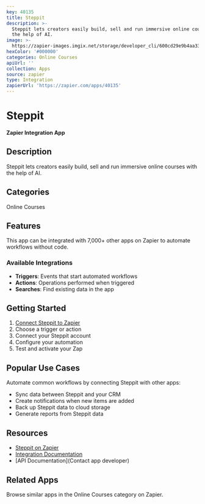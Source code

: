 ```yaml
---
key: 40135
title: Steppit
description: >-
  Steppit lets creators easily build, sell and run immersive online courses with
  the help of AI.
image: >-
  https://zapier-images.imgix.net/storage/developer_cli/600cd29e9b4aa338b1cce468dbf1824f.png?auto=format%2Ccompress&ixlib=python-3.0.0&q=50
hexColor: '#000000'
categories: Online Courses
apiUrl: ''
collection: Apps
source: zapier
type: Integration
zapierUrl: 'https://zapier.com/apps/40135'
---
```

# Steppit

**Zapier Integration App**

## Description

Steppit lets creators easily build, sell and run immersive online courses with the help of AI.

## Categories

Online Courses

## Features

This app can be integrated with 7,000+ other apps on Zapier to automate workflows without code.

### Available Integrations

- **Triggers**: Events that start automated workflows
- **Actions**: Operations performed when triggered
- **Searches**: Find existing data in the app

## Getting Started

1. [Connect Steppit to Zapier](https://zapier.com/apps/40135)
2. Choose a trigger or action
3. Connect your Steppit account
4. Configure your automation
5. Test and activate your Zap

## Popular Use Cases

Automate common workflows by connecting Steppit with other apps:

- Sync data between Steppit and your CRM
- Create notifications when new items are added
- Back up Steppit data to cloud storage
- Generate reports from Steppit data

## Resources

- [Steppit on Zapier](https://zapier.com/apps/40135)
- [Integration Documentation](https://zapier.com/apps/40135/integrations)
- [API Documentation](Contact app developer)

## Related Apps

Browse similar apps in the Online Courses category on Zapier.
